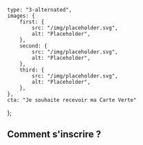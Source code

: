     type: "3-alternated",
    images: {
        first: {
            src: "/img/placeholder.svg",
            alt: "Placeholder",
        },
        second: {
            src: "/img/placeholder.svg",
            alt: "Placeholder",
        },
        third: {
            src: "/img/placeholder.svg",
            alt: "Placeholder",
        },
    },
    cta: "Je souhaite recevoir ma Carte Verte"
};

## Comment s'inscrire ?
